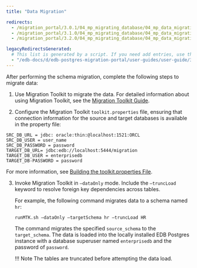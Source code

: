 ```yaml
---
title: "Data Migration"

redirects:
  - /migration_portal/3.0.1/04_mp_migrating_database/04_mp_data_migration/
  - /migration_portal/3.1.0/04_mp_migrating_database/04_mp_data_migration/
  - /migration_portal/3.2.0/04_mp_migrating_database/04_mp_data_migration/

legacyRedirectsGenerated:
  # This list is generated by a script. If you need add entries, use the `legacyRedirects` key.
  - "/edb-docs/d/edb-postgres-migration-portal/user-guides/user-guide/3.0.1/mp_data_migration.html"
---
```


<div id="mp_data_migration" class="registered_link"></div>

After performing the schema migration, complete the following steps to migrate data:

1.  Use Migration Toolkit to migrate the data. For detailed information about using Migration Toolkit, see the [Migration Toolkit Guide](/migration_toolkit/latest/).

2.  Configure the Migration Toolkit `toolkit.properties` file, ensuring that connection information for the source and target databases is available in the property file:

```text
SRC_DB_URL = jdbc: oracle:thin:@localhost:1521:ORCL
SRC_DB_USER = user_name
SRC_DB_PASSWORD = password
TARGET_DB_URL= jdbc:edb://localhost:5444/migration
TARGET_DB_USER = enterprisedb
TARGET_DB-PASSWORD = password
```

For more information, see [Building the toolkit.properties File](/migration_toolkit/53.0.1/06_building_toolkit.properties_file/).

3.  Invoke Migration Toolkit in `–dataOnly` mode. Include the `–truncLoad` keyword to resolve foreign key dependencies across tables.

    For example, the following command migrates data to a schema named `hr`:

    `runMTK.sh –dataOnly –targetSchema hr –truncLoad HR`

    The command migrates the specified `source_schema` to the `target_schema`. The data is loaded into the locally installed EDB Postgres instance with a database superuser named `enterprisedb` and the password of `password`.

    !!! Note
        The tables are truncated before attempting the data load.

